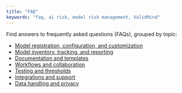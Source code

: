 ```yaml
---
title: "FAQ"
keywords: "faq, ai risk, model risk management, ValidMind"
---
```


Find answers to frequently asked questions (FAQs), grouped by topic:

- [Model registration, configuration, and customization](faq-models.qmd)
- [Model inventory, tracking, and reporting](faq-inventory.qmd)
- [Documentation and templates](faq-documentation.qmd)
- [Workflows and collaboration](faq-workflows.qmd)
- [Testing and thresholds](faq-testing.qmd)
- [Integrations and support](faq-integrations.qmd)
- [Data handling and privacy](faq-privacy.qmd)
